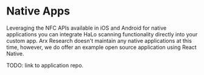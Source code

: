 # Native Apps

Leveraging the NFC APIs available in iOS and Android for native applications you can integrate HaLo scanning functionality directly into your custom app. Arx Research doesn't maintain any native applications at this time, however, we do offer an example open source application using React Native.

TODO: link to application repo.